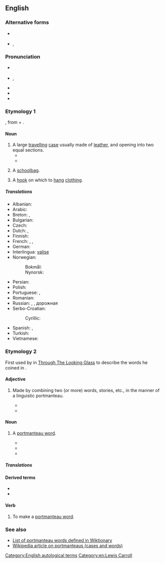 ==English==
{{was wotd|2007|March|8}}
{{wikipedia}}

===Alternative forms===
* {{sense|travelling case}} {{l|en|portmantua}}
* {{sense|schoolbag}} {{q|shortening}} {{l|en|port}}, {{q|shortening}} {{l|en|school port}}

===Pronunciation===
* {{a|RP}} {{IPA|en|/pɔːtˈmæn.təʊ/}}
* {{a|US}} {{enPR|pôrtmă'ntō|pô'rtmăntōʹ}}, {{IPA|en|/pɔːɹtˈmæntoʊ/|/ˌpɔːɹtmænˈtoʊ/}}
* {{audio|en|en-us-portmanteau-1.ogg|Audio 1 (US)}}
* {{audio|en|en-us-portmanteau-2.ogg|Audio 2 (US)}}
* {{audio|en|en-au-portmanteau.ogg|Audio (AU)}}

===Etymology 1===
{{root|en|ine-pro|*per- (fare)}}
{{bor|en|fr|portemanteau||coat stand}}, from {{m|fr|porte||carry}} + {{m|fr|manteau||coat}}.

====Noun====
{{en-noun|s|portmanteaux}}

# A large [[travel]]ling [[case]] usually made of [[leather]], and opening into two equal sections.
#* {{quote-book|en|year=1667|author={{w|Charles Croke}}|title=Fortune's Uncertainty| passage=Rodolphus therefore finding such an earnest Invitation, embrac'd it with thanks, and with his Servant and '''Portmanteau''', went to Don Juan's; where they first found good Stabling for their Horses, and afterwards as good Provision for themselves.}}
#* {{quote-book|en|year=1859|author={{w|Charles Dickens}}|chapter=The Mortals in the House| title={{w|The Haunted House (story)|The Haunted House}}| passage=He brought down with him to our haunted house a little cask of salt beef; for, he is always convinced that all salt beef not of his own pickling, is mere carrion, and invariably, when he goes to London, packs a piece in his '''portmanteau'''.}}
# {{lb|en|Australia|dated}} A [[schoolbag]].
# {{lb|en|archaic}} A [[hook]] on which to [[hang]] [[clothing]].

=====Translations=====
{{trans-top|case}}
* Albanian: {{t+|sq|baule|f}}
* Arabic: {{t|ar|حقيبَة سفر}}
* Breton: {{t+|br|mal|f}}, {{t|br|malizenn|f}}
* Bulgarian: {{t|bg|голям кожен куфар}}
* Czech: {{t|cs|kontaminace}}
* Dutch: {{t+|nl|koffer|f}}, {{t+|nl|valies|f}}
* Finnish: {{t+|fi|matkalaukku}}
* French: {{t+|fr|portemanteau|m}}, {{t+|fr|valise|f}}, {{t+|fr|malle|f}}
* German: {{t+|de|Koffer|m}}
* Interlingua: [[valise#Interlingua|valise]]
* Norwegian: {{t|no|koffert|m}}
*: Bokmål: {{t|no|koffert|m}}
*: Nynorsk: {{t|nn|koffert|m}}
{{trans-mid}}
* Persian: {{t+|fa|چمدان|tr=chamedan}}
* Polish: {{t+|pl|waliza|f}}
* Portuguese: {{t+|pt|maleta|f}}, {{t+|pt|valise|f}}
* Romanian: {{t+|ro|valiză|f}}
* Russian: {{t+|ru|чемода́н|m}}, {{t+|ru|бау́л|m}}, дорожная {{t+|ru|су́мка|f}}
* Serbo-Croatian:
*: Cyrillic: {{t|sh|кожни кофер|m|tr=kožni kofer|sc=Cyrl}}
* Spanish: {{t+|es|maleta|f}}, {{t+|es|valija|f}}
* Turkish: {{t+|tr|bavul}}
* Vietnamese: {{t+|vi|va li}}
{{trans-bottom}}

===Etymology 2===
First used by {{w|Lewis Carroll}} in [[s:Through The Looking Glass (And What Alice Found There)|Through The Looking Glass]] to describe the words he coined in {{w|Jabberwocky}}.

====Adjective====
{{en-adj|-}}

# {{lb|en|attributive|linguistics}} Made by combining two (or more) words, stories, etc., in the manner of a linguistic portmanteau.
#* {{quote-journal|en|author=Nicholas Lezard|title=Spooky tales by the master and friends|work=The Guardian (London)|date=December 14, 2002|page=30|passage=The overall narrator of this '''portmanteau''' story - for Dickens co-wrote it with five collaborators on his weekly periodical, ''All the Year Round'' - expresses deep, rational scepticism about the whole business of haunting.}}
#* {{quote-journal|en|date=December 11 2002|author=Nick Bradshaw|title=One day in September|work=Time Out|page=71|passage=We're so bombarded with images, it's a struggle to preserve our imaginations.' In response, he's turned to cinema, commissioning 11 film-makers to contribute to a '''portmanteau''' film, entitled '11'09"01' and composed of short films each running 11 minutes, nine seconds and one frame.}}

====Noun====
{{en-noun|s|portmanteaux}}

# {{lb|en|linguistics}} A [[portmanteau word]].
#* {{quote-book|en|year=1872|author=Lewis Carroll|title=[[s:Through The Looking Glass (And What Alice Found There)|Through The Looking Glass]]|chapter=[[s:Through the Looking Glass (And What Alice Found There)/Chapter VI|Chapter VI. Humpty Dumpty]]|passage=Well, “[[slithy]]” means “[[lithe]] and [[slimy]].” “Lithe” is the same as “active”. You see it’s like a '''[[portmanteau]]'''–there are two meanings packed up into one word.}}
#* {{quote-book|en|year=1938|title=[https://books.google.ca/books?id=xcAUAAAAIAAJ Conversion and Fusion in Modern English: A Concise History of the Scholarly Recognition of These Linguistic Processes]|author=Joane Chaffe Miller|passage=He found the blend "tomax" in "a collection of gratulatory verses presented by the President and Fellows of Harvard College 1 to the new King, George III," dated 1761. A note by the owner of the volume explains the word as a combination of [[tomahawk]] and [[axe]]: "It is a '''portmanteau''' word, which must have been as clear to the average reader in England of 1761 — as clear to George III himself - as brillig and slithy would have been to us, had not Humpty Dumpty kindly explained them."}}
#* {{quote-book|en|year=1985|title=[https://books.google.ca/books?id=1JoCEI-H0DgC&pg=PA287 Selected Papers from the XIIIth Linguistic Symposium on Romance Languages, Chapel Hill, N.C., 24-26 March 1983]|page=287|section="On the Representation of Higher Order Complex Words" by Carlos Piera of Cornell University|passage=1. '''Portmanteau''' Words and Allomorphy - This paper is primarily concerned with the theoretical implications of what have been called '''portmanteau''' words (Hockett, 1947)}}
#: {{syn|en|blend|frankenword|portmanteau word}}

=====Translations=====
{{trans-see|portmanteau word}}

====Derived terms====
* {{l|en|portmanteau film}}
* {{l|en|portmanteau word}}

====Verb====
{{en-verb}}

# To make a [[portmanteau word]].

===See also===
* [[:Category:English blends|List of portmanteau words defined in Wiktionary]]
* [[w:Portmanteau|Wikipedia article on portmanteaus (cases and words)]]

[[Category:English autological terms]]
[[Category:en:Lewis Carroll]]